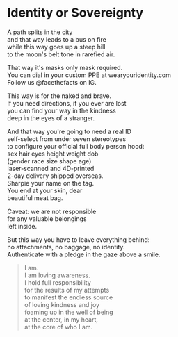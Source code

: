 # Identity or Sovereignty

A path splits in the city\
and that way leads to a bus on fire\
while this way goes up a steep hill\
to the moon's belt tone in rarefied air.

That way it's masks only mask required.\
You can dial in your custom PPE
at wearyouridentity.com\
Follow us @facethefacts on IG.

This way is for the naked and brave.\
If you need directions, if you ever are lost\
you can find your way in the kindness\
deep in the eyes of a stranger.

And that way you're going to need a real ID\
self-select from under seven stereotypes\
to configure your official full body person hood:\
sex hair eyes height weight dob\
(gender race size shape age)\
laser-scanned and 4D-printed\
2-day delivery shipped overseas.\
Sharpie your name on the tag.\
You end at your skin, dear\
beautiful meat bag.

Caveat: we are not responsible\
for any valuable belongings\
left inside.

But this way you have to leave everything behind:\
no attachments, no baggage, no identity.\
Authenticate with a pledge in the gaze above a smile.

> I am.\
> I am loving awareness.\
> I hold full responsibility\
> for the results of my attempts\
> to manifest the endless source\
> of loving kindness and joy\
> foaming up in the well of being\
> at the center, in my heart,\
> at the core of who I am.
